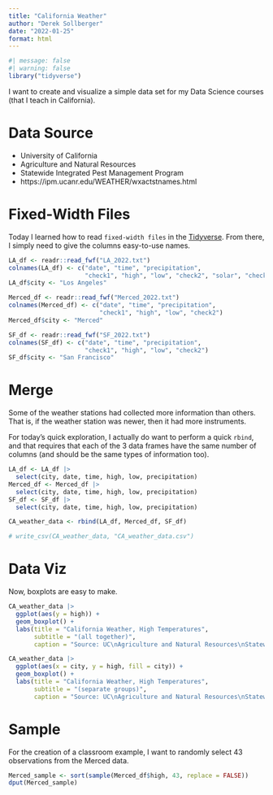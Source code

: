 ```yaml
---
title: "California Weather"
author: "Derek Sollberger"
date: "2022-01-25"
format: html
---
```


```r
#| message: false
#| warning: false
library("tidyverse")
```

I want to create and visualize a simple data set for my Data Science courses (that I teach in California).

# Data Source

* University of California
* Agriculture and Natural Resources
* Statewide Integrated Pest Management Program
* https://ipm.ucanr.edu/WEATHER/wxactstnames.html

# Fixed-Width Files

Today I learned how to read `fixed-width files` in the [Tidyverse](https://readr.tidyverse.org/).  From there, I simply need to give the columns easy-to-use names.

```r
LA_df <- readr::read_fwf("LA_2022.txt")
colnames(LA_df) <- c("date", "time", "precipitation",
                     "check1", "high", "low", "check2", "solar", "check3")
LA_df$city <- "Los Angeles"
```

```r
Merced_df <- readr::read_fwf("Merced_2022.txt")
colnames(Merced_df) <- c("date", "time", "precipitation",
                         "check1", "high", "low", "check2")
Merced_df$city <- "Merced"
```

```r
SF_df <- readr::read_fwf("SF_2022.txt")
colnames(SF_df) <- c("date", "time", "precipitation",
                     "check1", "high", "low", "check2")
SF_df$city <- "San Francisco"
```

# Merge

Some of the weather stations had collected more information than others.  That is, if the weather station was newer, then it had more instruments.

For today's quick exploration, I actually do want to perform a quick `rbind`, and that requires that each of the 3 data frames have the same number of columns (and should be the same types of information too).

```r
LA_df <- LA_df |>
  select(city, date, time, high, low, precipitation)
Merced_df <- Merced_df |>
  select(city, date, time, high, low, precipitation)
SF_df <- SF_df |>
  select(city, date, time, high, low, precipitation)

CA_weather_data <- rbind(LA_df, Merced_df, SF_df)
```

```r
# write_csv(CA_weather_data, "CA_weather_data.csv")
```


# Data Viz

Now, boxplots are easy to make.

```r
CA_weather_data |>
  ggplot(aes(y = high)) +
  geom_boxplot() +
  labs(title = "California Weather, High Temperatures",
       subtitle = "(all together)",
       caption = "Source: UC\nAgriculture and Natural Resources\nStatewide Integrated Pest Management Program")
```

```r
CA_weather_data |>
  ggplot(aes(x = city, y = high, fill = city)) +
  geom_boxplot() +
  labs(title = "California Weather, High Temperatures",
       subtitle = "(separate groups)",
       caption = "Source: UC\nAgriculture and Natural Resources\nStatewide Integrated Pest Management Program")
```

# Sample

For the creation of a classroom example, I want to randomly select 43 observations from the Merced data.

```r
Merced_sample <- sort(sample(Merced_df$high, 43, replace = FALSE))
dput(Merced_sample)
```

